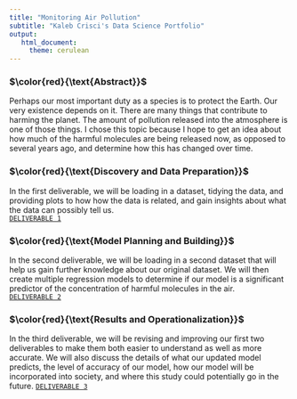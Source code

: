 ```yaml
---
title: "Monitoring Air Pollution" 
subtitle: "Kaleb Crisci's Data Science Portfolio"
output: 
   html_document: 
     theme: cerulean
---
```


### $\color{red}{\text{Abstract}}$

Perhaps our most important duty as a species is to protect the Earth. Our very existence depends on it. There are many things that contribute to harming the planet. The amount of pollution released into the atmosphere is one of those things. I chose this topic because I hope to get an idea about how much of the harmful molecules are being released now, as opposed to several years ago, and determine how this has changed over time.

### $\color{red}{\text{Discovery and Data Preparation}}$

In the first deliverable, we will be loading in a dataset, tidying the data, and providing plots to how how the data is related, and gain insights about what the data can possibly tell us.  
[`DELIVERABLE 1`](https://introdsci.github.io/DataScience-kcrisci94/deliv1)

### $\color{red}{\text{Model Planning and Building}}$

In the second deliverable, we will be loading in a second dataset that will help us gain further knowledge about our original dataset. We will then create multiple regression models to determine if our model is a significant predictor of the concentration of harmful molecules in the air.  
[`DELIVERABLE 2`](https://introdsci.github.io/DataScience-kcrisci94/deliv2)

### $\color{red}{\text{Results and Operationalization}}$
In the third deliverable, we will be revising and improving our first two deliverables to make them both easier to understand as well as more accurate. We will also discuss the details of what our updated model predicts, the level of accuracy of our model, how our model will be incorporated into society, and where this study could potentially go in the future. 
[`DELIVERABLE 3`](https://introdsci.github.io/DataScience-kcrisci94/deliv3)
